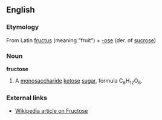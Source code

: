 ==English==
===Etymology===
From Latin [[fructus]] (meaning "fruit") + [[-ose]] (der. of [[sucrose]])
===Noun===
'''fructose'''
#A [[monosaccharide]] [[ketose]] [[sugar]], formula C<sub>6</sub>H<sub>12</sub>O<sub>6</sub>.
===External links===
*[[w:fructose|Wikipedia article on Fructose]]